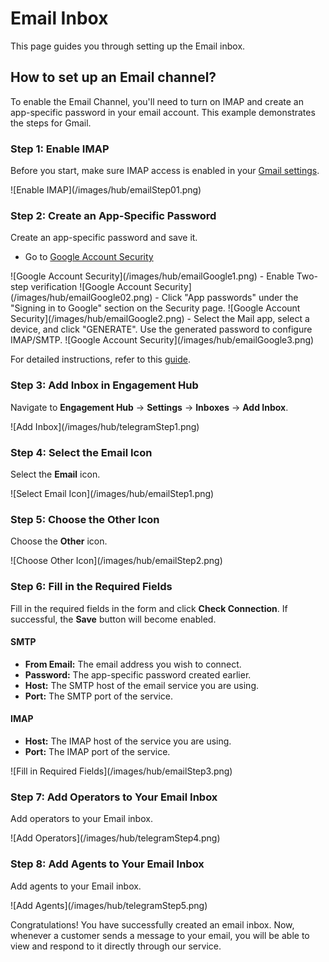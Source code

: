 # Email Inbox

This page guides you through setting up the Email inbox.

## How to set up an Email channel?

To enable the Email Channel, you'll need to turn on IMAP and create an app-specific password in your email account. This example demonstrates the steps for Gmail.

### Step 1: Enable IMAP
Before you start, make sure IMAP access is enabled in your [Gmail settings](https://mail.google.com/mail/u/0/#settings/fwdandpop).

<Frame>
  ![Enable IMAP](/images/hub/emailStep01.png)
</Frame>

### Step 2: Create an App-Specific Password
Create an app-specific password and save it.

- Go to [Google Account Security](https://myaccount.google.com/security)
<Frame>
  ![Google Account Security](/images/hub/emailGoogle1.png)
</Frame>
- Enable Two-step verification
<Frame>
  ![Google Account Security](/images/hub/emailGoogle02.png)
</Frame>
- Click "App passwords" under the "Signing in to Google" section on the Security page.
<Frame>
  ![Google Account Security](/images/hub/emailGoogle2.png)
</Frame>
- Select the Mail app, select a device, and click "GENERATE". Use the generated password to configure IMAP/SMTP.
<Frame>
  ![Google Account Security](/images/hub/emailGoogle3.png)
</Frame>

For detailed instructions, refer to this [guide](https://knowledge.workspace.google.com/kb/how-to-create-app-passwords-000009237).

### Step 3: Add Inbox in Engagement Hub
Navigate to **Engagement Hub** → **Settings** → **Inboxes** → **Add Inbox**.

<Frame>
  ![Add Inbox](/images/hub/telegramStep1.png)
</Frame>

### Step 4: Select the Email Icon
Select the **Email** icon.

<Frame>
  ![Select Email Icon](/images/hub/emailStep1.png)
</Frame>

### Step 5: Choose the Other Icon
Choose the **Other** icon.

<Frame>
  ![Choose Other Icon](/images/hub/emailStep2.png)
</Frame>

### Step 6: Fill in the Required Fields
Fill in the required fields in the form and click **Check Connection**. If successful, the **Save** button will become enabled.

#### SMTP
- **From Email:** The email address you wish to connect.
- **Password:** The app-specific password created earlier.
- **Host:** The SMTP host of the email service you are using.
- **Port:** The SMTP port of the service.

#### IMAP
- **Host:** The IMAP host of the service you are using.
- **Port:** The IMAP port of the service.

<Frame>
  ![Fill in Required Fields](/images/hub/emailStep3.png)
</Frame>

### Step 7: Add Operators to Your Email Inbox
Add operators to your Email inbox.

<Frame>
  ![Add Operators](/images/hub/telegramStep4.png)
</Frame>

### Step 8: Add Agents to Your Email Inbox
Add agents to your Email inbox.

<Frame>
  ![Add Agents](/images/hub/telegramStep5.png)
</Frame>

Congratulations! You have successfully created an email inbox. Now, whenever a customer sends a message to your email, you will be able to view and respond to it directly through our service.